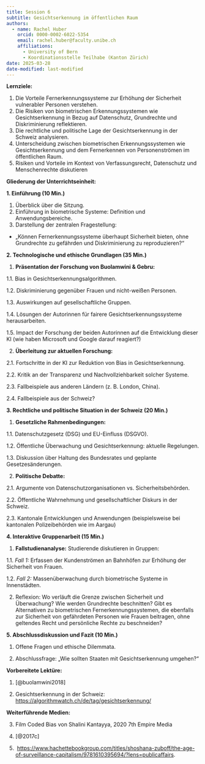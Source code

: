 ```yaml
---
title: Session 6
subtitle: Gesichtserkennung im öffentlichen Raum
authors: 
  - name: Rachel Huber
    orcid: 0000-0002-6022-5354
    email: rachel.huber@faculty.unibe.ch
    affiliations:
      - University of Bern
      - Koordinationsstelle Teilhabe (Kanton Zürich)
date: 2025-03-28
date-modified: last-modified
---
```


**Lernziele:**

1. Die Vorteile Fernerkennungssysteme zur Erhöhung der Sicherheit vulnerabler Personen verstehen.
2. Die Risiken von biometrischen Erkennungssystemen wie Gesichtserkennung in Bezug auf Datenschutz, Grundrechte und Diskriminierung reflektieren.
3. Die rechtliche und politische Lage der Gesichtserkennung in der Schweiz analysieren.
4. Unterscheidung zwischen biometrischen Erkennungssystemen wie Gesichtserkennung und dem Fernerkennen von Personenströmen im öffentlichen Raum.
5. Risiken und Vorteile im Kontext von Verfassungsrecht, Datenschutz und Menschenrechte diskutieren

**Gliederung der Unterrichtseinheit:**

**1. Einführung (10 Min.)**

1. Überblick über die Sitzung.
2. Einführung in biometrische Systeme: Definition und Anwendungsbereiche.
3. Darstellung der zentralen Fragestellung:

- „Können Fernerkennungssysteme überhaupt Sicherheit bieten, ohne Grundrechte zu gefährden und Diskriminierung zu reproduzieren?“

**2. Technologische und ethische Grundlagen (35 Min.)**

1. **Präsentation der Forschung von Buolamwini & Gebru:**

1.1. Bias in Gesichtserkennungsalgorithmen.

1.2. Diskriminierung gegenüber Frauen und nicht-weißen Personen.

1.3. Auswirkungen auf gesellschaftliche Gruppen.

1.4. Lösungen der Autorinnen für fairere Gesichtserkennungssysteme herausarbeiten.

1.5. Impact der Forschung der beiden Autorinnen auf die Entwicklung dieser KI (wie haben Microsoft und Google darauf reagiert?)

2. **Überleitung zur aktuellen Forschung:**

2.1. Fortschritte in der KI zur Reduktion von Bias in Gesichtserkennung.

2.2. Kritik an der Transparenz und Nachvollziehbarkeit solcher Systeme.

2.3. Fallbeispiele aus anderen Ländern (z. B. London, China).

2.4. Fallbeispiele aus der Schweiz?

**3. Rechtliche und politische Situation in der Schweiz (20 Min.)**

1. **Gesetzliche Rahmenbedingungen:**

1.1. Datenschutzgesetz (DSG) und EU-Einfluss (DSGVO).

1.2. Öffentliche Überwachung und Gesichtserkennung: aktuelle Regelungen.

1.3. Diskussion über Haltung des Bundesrates und geplante Gesetzesänderungen.

2. **Politische Debatte:**

2.1. Argumente von Datenschutzorganisationen vs. Sicherheitsbehörden.

2.2. Öffentliche Wahrnehmung und gesellschaftlicher Diskurs in der Schweiz.

2.3. Kantonale Entwicklungen und Anwendungen (beispielsweise bei kantonalen Polizeibehörden wie im Aargau)

**4. Interaktive Gruppenarbeit (15 Min.)**

1. **Fallstudienanalyse:** Studierende diskutieren in Gruppen:

1.1. *Fall 1:* Erfassen der Kundenströmen an Bahnhöfen zur Erhöhung der Sicherheit von Frauen.

1.2. *Fall 2:* Massenüberwachung durch biometrische Systeme in Innenstädten.

2. Reflexion: Wo verläuft die Grenze zwischen Sicherheit und Überwachung? Wie werden Grundrechte beschnitten? Gibt es Alternativen zu biometrischen Fernerkennungssystemen, die ebenfalls zur Sicherheit von gefährdeten Personen wie Frauen beitragen, ohne geltendes Recht und persönliche Rechte zu beschneiden?

**5. Abschlussdiskussion und Fazit (10 Min.)**

1. Offene Fragen und ethische Dilemmata.

2. Abschlussfrage: „Wie sollten Staaten mit Gesichtserkennung umgehen?“

**Vorbereitete Lektüre:**

1. [@buolamwini2018]

2. Gesichtserkennung in der Schweiz: <https://algorithmwatch.ch/de/tag/gesichtserkennung/>

**Weiterführende Medien:**

3. Film Coded Bias von Shalini Kantayya, 2020 7th Empire Media

4. [@2017c]

5.  <https://www.hachettebookgroup.com/titles/shoshana-zuboff/the-age-of-surveillance-capitalism/9781610395694/?lens=publicaffairs>.
